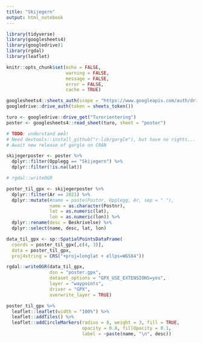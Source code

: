 ```yaml
---
title: "Skijegern"
output: html_notebook
---
```


```r
library(tidyverse)
library(googlesheets4)
library(googledrive)1
library(rgdal)
library(leaflet)

knitr::opts_chunk$set(echo = FALSE,
                      warning = FALSE,
                      message = FALSE,
                      error = FALSE,
                      cache = TRUE)

googlesheets4::sheets_auth(scope = "https://www.googleapis.com/auth/drive")
googledrive::drive_auth(token = sheets_token())
```

```r
turo <- googledrive::drive_get("Turorientering")
poster <- googlesheets4::read_sheet(turo, sheet = "poster") 

# TODO: understand æøå!
# Need devtools::install_github("r-lib/gargle"), but have no rights...
# Await new release of gargle on CRAN

skijegerposter <- poster %>% 
  dplyr::filter(Opplegg == "Skijegern") %>% 
  dplyr::filter(!is.na(lat))
```

```r
# rgdal::writeOGR

poster_til_gpx <- skijegerposter %>% 
  dplyr::filter(Ar == 2021) %>% 
  dplyr::mutate(#name = paste(Postnr, Opplegg, Ar, sep = " "),
                name = as.character(Postnr),
                lat = as.numeric(lat),
                lon = as.numeric(lon)) %>% 
  dplyr::rename(desc = Beskrivelse) %>% 
  dplyr::select(name, desc, lat, lon)

data_til_gpx <- sp::SpatialPointsDataFrame(
  coords = poster_til_gpx[,c(4, 3)],
  data = poster_til_gpx,
  proj4string = CRS("+proj=longlat + ellps=WGS84"))

rgdal::writeOGR(data_til_gpx, 
                dsn = "poster.gpx",
                dataset_options = "GPX_USE_EXTENSIONS=yes",
                layer = "waypoints",
                driver = "GPX",
                overwrite_layer = TRUE)

```


```r
poster_til_gpx %>% 
  leaflet::leaflet(width = "100%") %>% 
  leaflet::addTiles() %>% 
  leaflet::addCircleMarkers(radius = 8, weight = 3, fill = TRUE, 
                            opacity = 0.8, fillOpacity = 0.1,
                            label = ~paste(name, "\n", desc))
```


